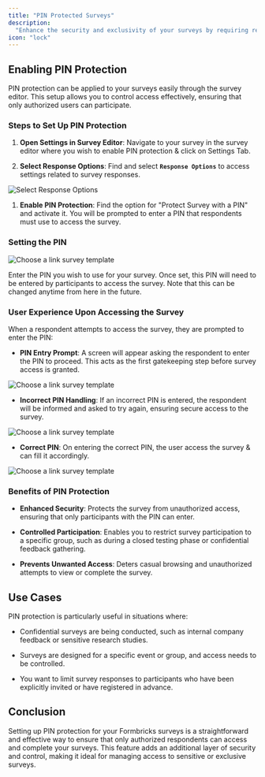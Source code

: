 ```yaml
---
title: "PIN Protected Surveys"
description:
  "Enhance the security and exclusivity of your surveys by requiring respondents to enter a secure 4 digit PIN to access your survey. Learn how to enable PIN protection and the benefits it offers."
icon: "lock"
---
```


## **Enabling PIN Protection**

PIN protection can be applied to your surveys easily through the survey editor. This setup allows you to control access effectively, ensuring that only authorized users can participate.

### **Steps to Set Up PIN Protection**

1. **Open Settings in Survey Editor**: Navigate to your survey in the survey editor where you wish to enable PIN protection & click on Settings Tab.

2. **Select Response Options**: Find and select **`Response Options`** to access settings related to survey responses.

![Select Response Options](/images/xm-and-surveys/surveys/link-surveys/pin-protected-surveys/step-one.webp)

1. **Enable PIN Protection**: Find the option for "Protect Survey with a PIN" and
   activate it. You will be prompted to enter a PIN that respondents must use to access
   the survey.

### **Setting the PIN**

![Choose a link survey template](/images/xm-and-surveys/surveys/link-surveys/pin-protected-surveys/step-two.webp)

Enter the PIN you wish to use for your survey. Once set, this PIN will need to be
entered by participants to access the survey. Note that this can be changed anytime
from here in the future.

### **User Experience Upon Accessing the Survey**

When a respondent attempts to access the survey, they are prompted to enter the PIN:

- **PIN Entry Prompt**: A screen will appear asking the respondent to enter the PIN to proceed. This acts as the first gatekeeping step before survey access is granted.

![Choose a link survey template](/images/xm-and-surveys/surveys/link-surveys/pin-protected-surveys/step-three.webp)

- **Incorrect PIN Handling**: If an incorrect PIN is entered, the respondent will be informed and asked to try again, ensuring secure access to the survey.

![Choose a link survey template](/images/xm-and-surveys/surveys/link-surveys/pin-protected-surveys/step-four.webp)

- **Correct PIN**: On entering the correct PIN, the user access the survey & can fill it accordingly.

![Choose a link survey template](/images/xm-and-surveys/surveys/link-surveys/pin-protected-surveys/step-five.webp)

### **Benefits of PIN Protection**

- **Enhanced Security**: Protects the survey from unauthorized access, ensuring that only participants with the PIN can enter.

- **Controlled Participation**: Enables you to restrict survey participation to a specific group, such as during a closed testing phase or confidential feedback gathering.

- **Prevents Unwanted Access**: Deters casual browsing and unauthorized attempts to view or complete the survey.

## **Use Cases**

PIN protection is particularly useful in situations where:

- Confidential surveys are being conducted, such as internal company feedback or sensitive research studies.

- Surveys are designed for a specific event or group, and access needs to be controlled.

- You want to limit survey responses to participants who have been explicitly invited or have registered in advance.

## **Conclusion**

Setting up PIN protection for your Formbricks surveys is a straightforward and effective way to ensure that only authorized respondents can access and complete your surveys. This feature adds an additional layer of security and control, making it ideal for managing access to sensitive or exclusive surveys.
